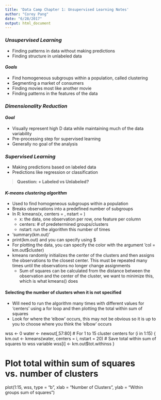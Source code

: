 ```yaml
---
title: 'Data Camp Chapter 1: Unsupervised Learning Notes'
author: "Corey Pang"
date: "6/28/2017"
output: html_document
---
```


### _Unsupervised Learning_
+ Finding patterns in data without making predictions
+ Finding structure in unlabeled data

#### _Goals_
+ Find homogeneous subgroups within a population, called clustering
+ Segmenting a market of consumers
+ Finding movies most like another movie
+ Finding patterns in the features of the data
  
### _Dimensionality Reduction_

#### _Goal_
+ Visually represent high D data while maintaining much of the data variability
+ Pre-processing step for supervised learning
+ Generally no goal of the analysis

### _Supervised Learning_
+ Making predictions based on labeled data
+ Predictions like regression or classification

> __Question: + Labeled vs Unlabeled?__

#### _K-means clustering algorithm_
* Used to find homogeneous subgroups within a population
* Breaks observations into a predefined number of subgroups 
* In R: kmeans(x, centers =  , nstart = )
    + x: the data, one observation per row, one feature per column
    + centers: # of predetermined groups/clusters
    + nstart: run the algorithm this number of times 
* ‘summary(km.out)’
* print(km.out) and you can specify using $
* For plotting the data, you can specify the color with the argument ‘col = km.out$cluster)
* kmeans randomly initializes the center of the clusters and then assigns the observations to the closest center. This must be repeated many times until the observations no longer change assignments 
    + Sum of squares can be calculated from the distance between the observation and the center of the cluster, we want to minimize this, which is what kmeans() does 

#### __Selecting the number of clusters when it is not specified__
* Will need to run the algorithm many times with different values for ‘centers’ using a for loop and then plotting the total within sum of squares 
* Look for where the ‘elbow’ occurs, this may not be obvious so it is up to you to choose where you think the ‘elbow’ occurs

wss <- 0
water <- newout[,57:80]
# For 1 to 15 cluster centers
for (i in 1:15) {
  km.out <- kmeans(water, centers = i, nstart = 20)
  # Save total within sum of squares to wss variable
  wss[i] <- km.out$tot.withinss
}

# Plot total within sum of squares vs. number of clusters
plot(1:15, wss, type = "b", 
     xlab = "Number of Clusters", 
     ylab = "Within groups sum of squares")



